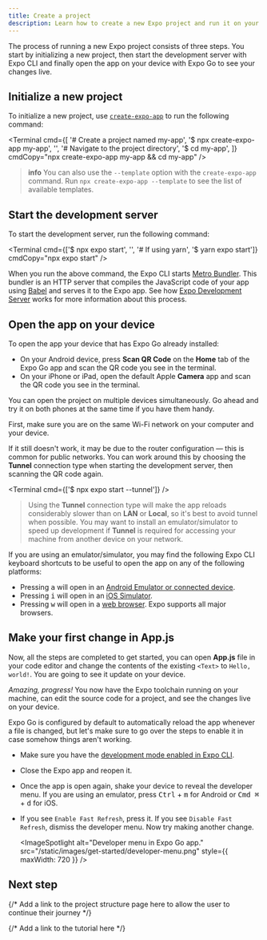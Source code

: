 ```yaml
---
title: Create a project
description: Learn how to create a new Expo project and run it on your device.
---
```



The process of running a new Expo project consists of three steps. You start by initializing a new project, then start the development server with Expo CLI and finally open the app on your device with Expo Go to see your changes live.

<Step label="1">

## Initialize a new project

To initialize a new project, use [`create-expo-app`](/more/glossary-of-terms/#create-expo-app) to run the following command:

<Terminal
  cmd={[
    '# Create a project named my-app',
    '$ npx create-expo-app my-app',
    '',
    '# Navigate to the project directory',
    '$ cd my-app',
  ]}
  cmdCopy="npx create-expo-app my-app && cd my-app"
/>

> **info** You can also use the `--template` option with the `create-expo-app` command. Run `npx create-expo-app --template` to see the list of available templates.

</Step>

<Step label="2">

## Start the development server

To start the development server, run the following command:

<Terminal
  cmd={['$ npx expo start', '', '# If using yarn', '$ yarn expo start']}
  cmdCopy="npx expo start"
/>

When you run the above command, the Expo CLI starts [Metro Bundler](/guides/customizing-metro). This bundler is an HTTP server that compiles the JavaScript code of your app using [Babel](https://babeljs.io/) and serves it to the Expo app. See how [Expo Development Server](/workflow/expo-cli#develop) works for more information about this process.

</Step>

<Step label="3">

## Open the app on your device

To open the app your device that has Expo Go already installed:

- On your Android device, press **Scan QR Code** on the **Home** tab of the Expo Go app and scan the QR code you see in the terminal.
- On your iPhone or iPad, open the default Apple **Camera** app and scan the QR code you see in the terminal.

You can open the project on multiple devices simultaneously. Go ahead and try it on both phones at the same time if you have them handy.

<Collapsible summary="Is the app not loading on your device?">

First, make sure you are on the same Wi-Fi network on your computer and your device.

If it still doesn't work, it may be due to the router configuration &mdash; this is common for public networks. You can work around this by choosing the **Tunnel** connection type when starting the development server, then scanning the QR code again.

<Terminal cmd={['$ npx expo start --tunnel']} />

> Using the **Tunnel** connection type will make the app reloads considerably slower than on **LAN** or **Local**, so it's best to avoid tunnel when possible. You may want to install an emulator/simulator to speed up development if **Tunnel** is required for accessing your machine from another device on your network.

</Collapsible>

<Collapsible summary="Using an emulator or a simulator?">

If you are using an emulator/simulator, you may find the following Expo CLI keyboard shortcuts to be useful to open the app on any of the following platforms:

- Pressing <kbd>a</kbd> will open in an [Android Emulator or connected device](/workflow/android-studio-emulator).
- Pressing <kbd>i</kbd> will open in an [iOS Simulator](/workflow/ios-simulator).
- Pressing <kbd>w</kbd> will open in a [web browser](/workflow/web). Expo supports all major browsers.

</Collapsible>

</Step>

<Step label="3">

## Make your first change in App.js

Now, all the steps are completed to get started, you can open **App.js** file in your code editor and change the contents of the existing `<Text>` to `Hello, world!`. You are going to see it update on your device.

_Amazing, progress!_ You now have the Expo toolchain running on your machine, can edit the source code for a project, and see the changes live on your device.

<Collapsible summary="Changes not showing up on your device?">

Expo Go is configured by default to automatically reload the app whenever a file is changed, but let's make sure to go over the steps to enable it in case somehow things aren't working.

- Make sure you have the [development mode enabled in Expo CLI](/workflow/development-mode#development-mode).
- Close the Expo app and reopen it.
- Once the app is open again, shake your device to reveal the developer menu. If you are using an emulator, press <kbd>Ctrl</kbd> + <kbd>m</kbd> for Android or <kbd>Cmd ⌘</kbd> + <kbd>d</kbd> for iOS.
- If you see `Enable Fast Refresh`, press it. If you see `Disable Fast Refresh`, dismiss the developer menu. Now try making another change.

  <ImageSpotlight
    alt="Developer menu in Expo Go app."
    src="/static/images/get-started/developer-menu.png"
    style={{ maxWidth: 720 }}
  />

</Collapsible>

</Step>

## Next step

<BoxLink
  title="Project structure"
  description="Now that you have your first project up and running, in the next step, you will learn more about your Expo project's structure."
  href="/develop/project-structure"
/>

{/* Add a link to the project structure page here to allow the user to continue their journey */}

{/* Add a link to the tutorial here */}
